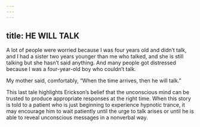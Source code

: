 ```yaml
---
---
---
```

title: HE WILL TALK
---




A lot of people were worried because I was four years old and didn’t talk, and I had a sister two years younger than me who talked, and she is still talking but she hasn’t said anything. And many people got distressed because I was a four-year-old boy who couldn’t talk.

My mother said, comfortably, “When the time arrives, then he will talk.”




This last tale highlights Erickson’s belief that the unconscious mind can be trusted to produce appropriate responses at the right time. When this story is told to a patient who is just beginning to experience hypnotic trance, it may encourage him to wait patiently until the urge to talk arises or until he is able to reveal unconscious messages in a nonverbal way.